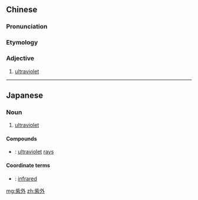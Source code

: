 ==Chinese==
{{zh-forms}}

===Pronunciation===
{{zh-pron
|m=zǐwài
|c=zi2 ngoi6
|cat=a
}}

===Etymology===
{{zh-compound|紫|外|purple|outside}}

===Adjective===
{{zh-adj}}

# [[ultraviolet]]

----

==Japanese==
{{ja-kanjitab|し|がい|yomi=on}}

===Noun===
{{ja-noun|しがい}}

# [[ultraviolet]]

====Compounds====
* {{ja-r|紫外線|しがいせん}}: [[ultraviolet]] [[rays]]

====Coordinate terms====
* {{ja-r|赤外|せきがい}}: [[infrared]]

[[mg:紫外]]
[[zh:紫外]]